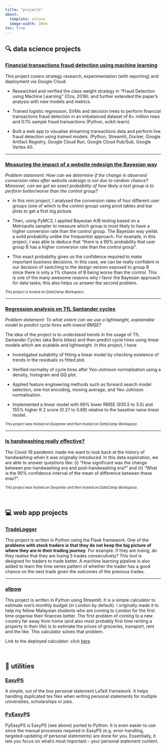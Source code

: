 ```yaml
---
title: "projects"
about:
  template: solana
  image-width: 10em
toc: true
---
```


## **🔍 data science projects**

### [Financial transactions fraud detection using machine learning](https://github.com/salfaris/financial-fraud-detection)

This project covers strategy research, experimentation (with reporting) and deployment via Google Cloud.

- Researched and verified the class weight strategy in “Fraud Detection using Machine Learning” (Oza, 2018); and further extended the paper’s analysis with new models and metrics.

- Trained logistic regression, SVMs and decision trees to perform financial transactions fraud detection in an imbalanced dataset of 6+ million rows and 0.1% sample fraud transactions (Python, scikit-learn).

- Built a web app to visualise streaming transactions data and perform live fraud detection using trained models. (Python, Streamlit, Docker, Google Artifact Registry, Google Cloud Run, Google Cloud Pub/Sub, Google Vertex AI).

---

### [Measuring the impact of a website redesign the Bayesian way](https://app.datacamp.com/workspace/w/cff27c6e-b68b-42df-ad82-9b0d029b7f0d)


*Problem statement: How can we determine if the change in observed conversion rates after website redesign is not due to random chance? Moreover, can we get an exact probability of how likely a test group is to perform better/worse than the control group?*


- In this mini project, I analysed the conversion rates of four different user groups (one of which is the control group) using pivot tables and bar plots to get a first big picture.

- Then, using PyMC3, I applied Bayesian A/B testing based on a Metropolis sampler to measure which group is most likely to have a higher conversion rate than the control group. The Bayesian way yields a solid probability unlike the frequentist approach. For example, in this project, I was able to deduce that "there is a 99% probability that user group B has a higher conversion rate than the control group".

- This exact probability gives us the confidence required to make important business decisions. In this case, we can be really confident in our decision of switching to the design version exposed to group B since there is only a 1% chance of B being worse than the control. This is one of the many awesome reasons why I favor the Bayesian approach for data tasks; this also helps us answer the second problem.

<span style="font-size:0.8em">_This project is hosted on DataCamp Workspace._</span>

---

### [Regression analysis on TfL Santander cycles](https://app.datacamp.com/workspace/w/697541bd-83ce-4ee7-809c-1bc22b3f1613)


*Problem statement: To what extent can we use a lightweight, explainable model to predict cycle hires with lowest RMSE?*


The idea of the project is to understand trends in the usage of TfL Santander Cycles (aka Boris bikes) and then predict cycle hires using linear models which are scalable and lightweight. In this project, I have

- Investigated suitability of fitting a linear model by checking existence of trends in the residuals vs fitted plot.

- Verified normality of cycle hires after Yeo-Johnson normalisation using a density, histogram and QQ plot.

- Applied feature engineering methods such as forward search model selection, one-hot encoding, moving average, and Yeo-Johnson normalisation.

- Implemented a linear model with 99% lower RMSE (935.5 to 3.5) and 155% higher R 2 score (0.27 to 0.69) relative to the baseline naive linear model.

<span style="font-size:0.8em">_This project was hosted on Deepnote and then hosted on DataCamp Workspace._</span>

---

### [Is handwashing really effective?](https://app.datacamp.com/workspace/w/fed0a2a6-1763-4433-930f-cdfc94072aec)

The Covid-19 pandemic made me want to look back at the history of handwashing when it was originally introduced. In this data exploration, we are able to answer questions like: (i) "How significant was the change between pre-handwashing era and post-handwashing era?" and (ii) "What is the 90% confidence interval of the mean of difference between these eras?".

<span style="font-size:0.8em">_This project was hosted on Deepnote and then hosted on DataCamp Workspace._</span>

<br/>

## **💻 web app projects**

### [TradeLogger](https://github.com/salfaris/tradelogger)

This project is written in Python using the Flask framework. One of the **problems with stock traders is that they do not keep the big picture of where they are in their trading journey**. For example. if they are losing, do they realise that they are losing 5 trades consecutively? This tool is designed for traders to trade better. A machine learning pipeline is also added to learn the time series pattern of whether the trader has a good chance on the next trade given the outcomes of the previous trades.

---

### [allpow](https://github.com/salfaris/allpow)

This project is written in Python using Streamlit. It is a simple calculator to estimate one's monthly budget (in London by default). I originally made it to help my fellow Malaysian students who are coming to London for the first time organise their finances better. The first problem of coming to a new country far away from home (and also most probably first time renting a property in their life) is to estimate the prices of groceries, transport, rent and the like. This calculator solves that problem.

Link to the deployed calculator: click [here](https://salfaris-allpow-app-wejo3u.streamlit.app)

<br/>

## **🔧 utilities**

### [EasyPS](https://github.com/salfaris/EasyPS)

A simple, out of the box personal statement LaTeX framework. It helps handling duplicated tex files when writing personal statements for multiple universities, scholarships or jobs.

### [PyEasyPS](https://github.com/salfaris/PyEasyPS)

PyEasyPS is EasyPS (see above) ported to Python. It is even easier to use since the manual processes required in EasyPS (e.g. error-handling, targeted-updating of personal statements) are done for you. Essentially, it lets you focus on what's most important – your personal statement content.
